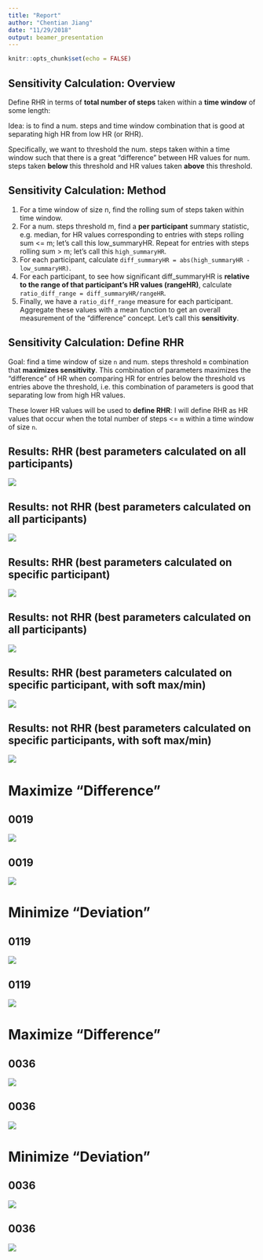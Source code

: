 ```yaml
---
title: "Report"
author: "Chentian Jiang"
date: "11/29/2018"
output: beamer_presentation
---
```


```r
knitr::opts_chunk$set(echo = FALSE)
```

## Sensitivity Calculation: Overview
Define RHR in terms of **total number of steps** taken within a **time window** of some length:

Idea: is to find a num. steps and time window combination that is good at separating high HR from low HR (or RHR).

Specifically, we want to threshold the num. steps taken within a time window such that there is a great "difference" between HR values for num. steps taken **below** this threshold and HR values taken **above** this threshold.

## Sensitivity Calculation: Method

1. For a time window of size n, find the rolling sum of steps taken within time window.
2. For a num. steps threshold m, find a **per participant** summary statistic, e.g. median, for HR values corresponding to entries with steps rolling sum <= m; let's call this low_summaryHR. Repeat for entries with steps rolling sum > m; let's call this `high_summaryHR`.
3. For each participant, calculate `diff_summaryHR = abs(high_summaryHR - low_summaryHR)`.
4. For each participant, to see how significant diff_summaryHR is **relative to the range of that participant's HR values (rangeHR)**, calculate `ratio_diff_range = diff_summaryHR/rangeHR`.
5. Finally, we have a `ratio_diff_range` measure for each participant. Aggregate these values with a mean function to get an overall measurement of the "difference" concept. Let's call this **sensitivity**.

## Sensitivity Calculation: Define RHR
Goal: find a time window of size `n` and num. steps threshold `m` combination that **maximizes sensitivity**. This combination of parameters maximizes the "difference" of HR when comparing HR for entries below the threshold vs entries above the threshold, i.e. this combination of parameters is good that separating low from high HR values.

These lower HR values will be used to **define RHR**: I will define RHR as HR values that occur when the total number of steps <= `m` within a time window of size `n`.

## Results: RHR (best parameters calculated on all participants)
![](../temp_plots/0119_window=10_steps=1000_isRHR=TRUE.png)

## Results: not RHR (best parameters calculated on all participants)
![](../temp_plots/0119_window=10_steps=1000_isRHR=FALSE.png)

## Results: RHR (best parameters calculated on specific participant)
![](../temp_plots/0119_window=5_steps=600_isRHR=TRUE.png)

## Results: not RHR (best parameters calculated on all participants)
![](../temp_plots/0119_window=5_steps=600_isRHR=FALSE.png)

## Results: RHR (best parameters calculated on specific participant, with soft max/min)
![](../temp_plots/0119_window=10_steps=800_isRHR=TRUE_soft.png)

## Results: not RHR (best parameters calculated on specific participants, with soft max/min)
![](../temp_plots/0119_window=10_steps=800_isRHR=FALSE_soft.png)

# Maximize "Difference"

## 0019
![](../temp_plots/0119_window=5_steps=600_isRHR=TRUE_gridSearch_diff_window_steps.png)

## 0019
![](../temp_plots/0119_window=5_steps=600_isRHR=FALSE_gridSearch_diff_window_steps.png)

# Minimize "Deviation"

## 0119
![](../temp_plots/0119_window=60_steps=0_isRHR=TRUE_gridSearch_deviation_window_steps.png)

## 0119
![](../temp_plots/0119_window=60_steps=0_isRHR=FALSE_gridSearch_deviation_window_steps.png)


# Maximize "Difference"

## 0036
![](../temp_plots/0036_window=5_steps=600_isRHR=TRUE_gridSearch_diff_window_steps.png)

## 0036
![](../temp_plots/0036_window=5_steps=600_isRHR=FALSE_gridSearch_diff_window_steps.png)

# Minimize "Deviation"

## 0036
![](../temp_plots/0036_window=5_steps=0_isRHR=TRUE_gridSearch_deviation_window_steps.png)

## 0036
![](../temp_plots/0036_window=5_steps=0_isRHR=FALSE_gridSearch_deviation_window_steps.png)